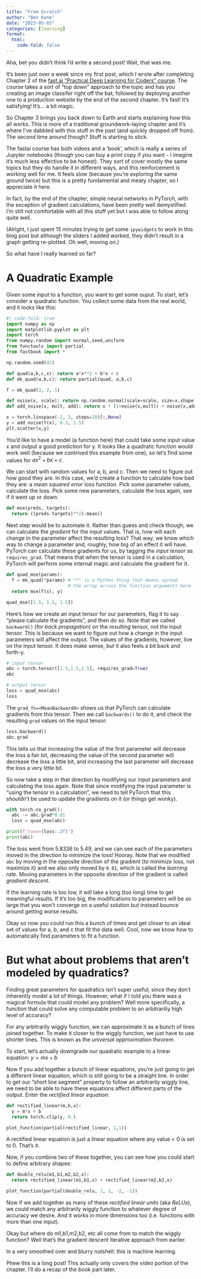 ```yaml
---
title: "From Scratch"
author: "Ben Kane"
date: "2023-05-03"
categories: [learning]
format:
  html:
    code-fold: false
---
```


Aha, bet you didn't think I'd write a second post! Wait, that was me.

It's been just over a week since my first post, which I wrote after completing Chapter 2 of the [fast.ai "Practical Deep Learning for Coders" course](https://course.fast.ai). The course takes a sort of "top down" approach to the topic and has you creating an image classifer right off the bat, followed by deploying another one to a production website by the end of the second chapter. It's fast! It's satisfying! It's... a bit magic.

So Chapter 3 brings you back down to Earth and starts explaining how this all works. This is more of a traditional groundwork-laying chapter and it's where I've dabbled with this stuff in the past (and quickly dropped off from). The second time around though? Stuff is starting to stick.

The fastai course has both videos and a 'book', which is really a series of Jupyter notebooks (though you can buy a print copy if you want - I imagine it's much less effective to be honest). They sort of cover mostly the same topics but they do handle it in different ways, and this reinforcement is working well for me. It feels slow (because you're exploring the same ground twice) but this is a pretty fundamental and meaty chapter, so I appreciate it here.

In fact, by the end of the chapter, simple neural networks in PyTorch, with the exception of gradient calculations, have been pretty well demystified. I'm still not comfortable with all this stuff yet but I was able to follow along quite well.

(Alright, I just spent 15 minutes trying to get some `ipywidgets` to work in this blog post but although the sliders I added worked, they didn't result in a graph getting re-plotted. Oh well, moving on.)

So what have I really learned so far?

# A Quadratic Example
Given some input to a function, you want to get some ouput. To start, let's consider a quadratic function. You collect some data from the real world, and it looks like this:

```python
#| code-fold: true
import numpy as np
import matplotlib.pyplot as plt
import torch
from numpy.random import normal,seed,uniform
from functools import partial
from fastbook import *

np.random.seed(42)

def quad(a,b,c,x): return a*x**2 + b*x + c
def mk_quad(a,b,c): return partial(quad, a,b,c)

f = mk_quad(3, 2, 1)

def noise(x, scale): return np.random.normal(scale=scale, size=x.shape)
def add_noise(x, mult, add): return x * (1+noise(x,mult)) + noise(x,add)

x = torch.linspace(-2, 2, steps=20)[:,None]
y = add_noise(f(x), 0.3, 1.5)
plt.scatter(x,y)
```

You'd like to have a model (a function here) that could take some input value x and output a good prediction for y. It looks like a quadratic function would work well (because we contrived this example from one), so let's find some values for $ax^2 + bx + c$.

We can start with random values for a, b, and c. Then we need to figure out how *good* they are. In this case, we'd create a function to calculate how bad they are: a *mean squared error* loss function. Pick some parameter values, calculate the loss. Pick some new parameters, calculate the loss again, see if it went up or down.

```python
def mse(preds, targets):
  return ((preds-targets)**2).mean()
```

Next step would be to automate it. Rather than guess and check though, we can calculate the *gradient* for the input values. That is, how will each change in the parameter affect the resulting loss? That way, we know which way to change a parameter and, roughly, how big of an effect it will have. PyTorch can calculate these gradients for us, by tagging *the input tensor* as `requires_grad`. That means that when the tensor is used in a calculation, PyTorch will perform some internal magic and calculate the gradient for it.

```python
def quad_mse(params):
  f = mk_quad(*params) # "*" is a Python thing that means spread 
                       # the array across the function arguments here
  return mse(f(x), y)

quad_mse([1.5, 1.5, 1.5])
```

Here's how we create an input tensor for our parameters, flag it to say "please calculate the gradients", and then do so. Note that we called `backward()` (for *back propagation*) on the *resulting* tensor, not the input tensor. This is because we want to figure out how a change in the input parameters will affect the output. The values of the gradients, however, live on the input tensor. It does make sense, but it also feels a bit back and forth-y.

```python
# input tensor
abc = torch.tensor([1.5,1.5,1.5], requires_grad=True)
abc
```

```python
# output tensor
loss = quad_mse(abc)
loss
```

The `grad_fn=<MeanBackward0>` shows us that PyTorch can calculate gradients from this tensor. Then we call `backwards()` to do it, and check the resulting `grad` values on the input tensor:

```python
loss.backward()
abc.grad
```

This tells us that increasing the value of the first parameter will decrease the loss a fair bit, decreasing the value of the second parameter will decrease the loss a little bit, and increasing the last parameter will decrease the loss a very little bit.

So now take a step in that direction by modifying our input parameters and calculating the loss again. Note that since modifying the input parameter is "using the tensor in a calculation", we need to tell PyTorch that this *shouldn't* be used to update the gradients on it (or things get wonky).

```python
with torch.no_grad():
  abc -= abc.grad*0.01
  loss = quad_mse(abc)

print(f'loss={loss:.2f}')
print(abc)
```

The loss went from 5.8336 to 5.49, and we can see each of the parameters moved in the direction to minimize the loss! Hooray. Note that we modified `abc` by moving in the opposite direction of the gradient (to *minimize* loss, not maximize it) and we also only moved by `0.01`, which is called the *learning rate*. Moving parameters in the opposite direction of the gradient is called *gradient descent*.

If the learning rate is too low, it will take a long (too long) time to get meaningful results. If it's too big, the modifications to parameters will be so large that you won't converge on a useful solution but instead bounce around getting worse results.

Okay so now you could run this a bunch of times and get closer to an ideal set of values for a, b, and c that fit the data well. Cool, now we know how to automatically find parameters to fit a function.

# But what about problems that aren't modeled by quadratics?

Finding great parameters for quadratics isn't super useful, since they don't inherently model a lot of things. However, what if I told you there was a magical formula that could model any problem? Well more specifically, a function that could solve any computable problem to an arbitrariliy high level of accuracy?

For any arbitrarily wiggly function, we can approximate it as a bunch of lines joined together. To make it closer to the wiggly function, we just have to use shorter lines. This is known as the *universal approximation theorem*.

To start, let's actually downgrade our quadratic example to a linear equation: $y = mx + b$

Now if you add together a bunch of linear equations, you're just going to get a different linear equation, which is still going to be a straight line. In order to get our "short line segment" property to follow an arbitrarily wiggly line, we need to be able to have these equations affect different parts of the output. Enter the *rectified linear equation*:

```python
def rectified_linear(m,b,x):
  y = m*x + b
  return torch.clip(y, 0.)

plot_function(partial(rectified_linear, 1,1))
```

A rectified linear equation is just a linear equation where any value < 0 is set to 0. That's it.

Now, if you combine two of these together, you can see how you could start to define arbitrary shapes:

```python
def double_relu(m1,b1,m2,b2,x):
  return rectified_linear(m1,b1,x) + rectified_linear(m2,b2,x)

plot_function(partial(double_relu, 1, 1, -2, -1))
```

Now if we add together as many of these *rectified linear units* (aka *ReLUs*), we could match any arbitrarily wiggly function to whatever degree of accuracy we desire. And it works in more dimensions too (i.e. functions with more than one input).

Okay but where do m1,b1,m2,b2, etc all come from to match the wiggly function? Well that's the gradient descent iterative approach from earlier.

In a very smoothed over and blurry nutshell: this is machine learning.

Phew this is a long post! This actually only covers the video portion of the chapter. I'll do a recap of the book part later.
